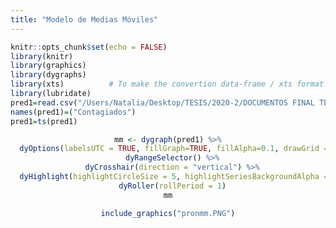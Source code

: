 ```yaml
---
title: "Modelo de Medias Móviles"
---
```

```r
knitr::opts_chunk$set(echo = FALSE)
library(knitr)
library(graphics)
library(dygraphs)
library(xts)          # To make the convertion data-frame / xts format
library(lubridate)
pred1=read.csv("/Users/Natalia/Desktop/TESIS/2020-2/DOCUMENTOS FINAL TESIS/predmma.csv") 
names(pred1)=("Contagiados")
pred1=ts(pred1)
```

<center>
```r
mm <- dygraph(pred1) %>%
  dyOptions(labelsUTC = TRUE, fillGraph=TRUE, fillAlpha=0.1, drawGrid = FALSE, colors="#D8AE5A") %>%
  dyRangeSelector() %>%
  dyCrosshair(direction = "vertical") %>%
  dyHighlight(highlightCircleSize = 5, highlightSeriesBackgroundAlpha = 0.2, hideOnMouseOut = FALSE)  %>%
  dyRoller(rollPeriod = 1)
mm
```

```r
include_graphics("pronmm.PNG")
```
</center>
